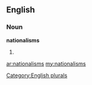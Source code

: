 ==English==

===Noun===
'''nationalisms'''

# {{plural of|[[nationalism]]}}

[[Category:English plurals]]

[[ar:nationalisms]]
[[my:nationalisms]]